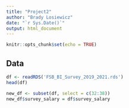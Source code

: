 ---
title: "Project2"
author: "Brady Losiewicz"
date: "`r Sys.Date()`"
output: html_document
---

```{r setup, include=FALSE}
knitr::opts_chunk$set(echo = TRUE)
```

## Data

```{r}
df <- readRDS('FSB_BI_Survey_2019_2021.rds')
head(df)
```

```{r}
new_df <- subset(df, select = c(32:38))
new_df$survey_salary = df$survey_salary
```

